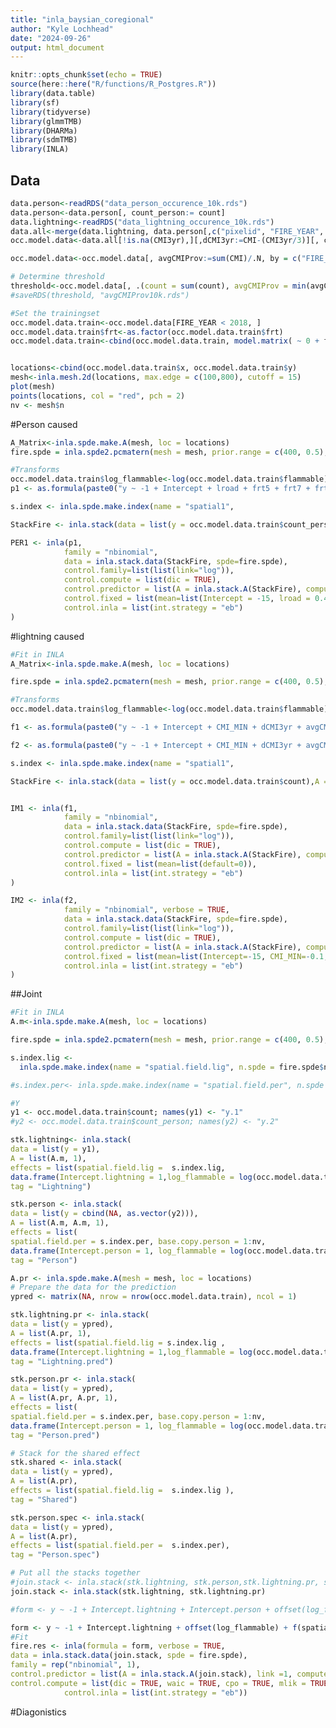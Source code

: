 ```yaml
---
title: "inla_baysian_coregional"
author: "Kyle Lochhead"
date: "2024-09-26"
output: html_document
---
```



```r
knitr::opts_chunk$set(echo = TRUE)
source(here::here("R/functions/R_Postgres.R"))
library(data.table)
library(sf)
library(tidyverse)
library(glmmTMB)
library(DHARMa)
library(sdmTMB)
library(INLA)
```

## Data
```r
data.person<-readRDS("data_person_occurence_10k.rds")
data.person<-data.person[, count_person:= count]
data.lightning<-readRDS("data_lightning_occurence_10k.rds")
data.all<-merge(data.lightning, data.person[,c("pixelid", "FIRE_YEAR", "count_person")], by.x = c("pixelid", "FIRE_YEAR"), by.y = c("pixelid", "FIRE_YEAR"))
occ.model.data<-data.all[!is.na(CMI3yr),][,dCMI3yr:=CMI-(CMI3yr/3)][, coast:=0][frt==15, coast:=1][,flammable:=con + mix + dec + young + veg][flammable >0, ][, year:= as.factor(FIRE_YEAR)][!is.na(fire_centre),]

occ.model.data<-occ.model.data[, avgCMIProv:=sum(CMI)/.N, by = c("FIRE_YEAR")][,dry:=0][avgCMIProv < -0.47, dry :=1][,year:=as.integer(year)][, pcon:=(con/flammable)*100][, pdec:=(dec/flammable)*100][, pyoung:=(young/flammable)*100][, pmix:=(mix/flammable)*100][, proad:=scale(road/flammable)][,lroad:=log(road+1)]

# Determine threshold
threshold<-occ.model.data[, .(count = sum(count), avgCMIProv = min(avgCMIProv) ), by = FIRE_YEAR]
#saveRDS(threshold, "avgCMIProv10k.rds")

#Set the trainingset
occ.model.data.train<-occ.model.data[FIRE_YEAR < 2018, ]
occ.model.data.train$frt<-as.factor(occ.model.data.train$frt)
occ.model.data.train<-cbind(occ.model.data.train, model.matrix( ~ 0 + frt, data=occ.model.data.train ))


locations<-cbind(occ.model.data.train$x, occ.model.data.train$y)
mesh<-inla.mesh.2d(locations, max.edge = c(100,800), cutoff = 15)
plot(mesh)
points(locations, col = "red", pch = 2)
nv <- mesh$n
```
#Person caused
```r
A_Matrix<-inla.spde.make.A(mesh, loc = locations)
fire.spde = inla.spde2.pcmatern(mesh = mesh, prior.range = c(400, 0.5), prior.sigma = c(.5, .5)) 

#Transforms
occ.model.data.train$log_flammable<-log(occ.model.data.train$flammable)
p1 <- as.formula(paste0("y ~ -1 + Intercept + lroad + frt5 + frt7 + frt9 + frt10 + frt11 + frt12 + frt13 + frt14 + frt15 +  offset(log_flammable) + f(spatial1, model = fire.spde)"))

s.index <- inla.spde.make.index(name = "spatial1",                                n.spde = fire.spde$n.spde,                                n.group = 1,  n.repl = 1)

StackFire <- inla.stack(data = list(y = occ.model.data.train$count_person),A = list(A_Matrix,1),              effects = list(s.index, list(Intercept = 1, lroad=occ.model.data.train$lroad ,frt5 = occ.model.data.train$frt5, frt7 = occ.model.data.train$frt7, frt9 = occ.model.data.train$frt9, frt10 = occ.model.data.train$frt10, frt11 = occ.model.data.train$frt11, frt12 = occ.model.data.train$frt12, frt13 = occ.model.data.train$frt13, frt14 = occ.model.data.train$frt14, frt15 = occ.model.data.train$frt15, log_flammable = log(occ.model.data.train$flammable))))

PER1 <- inla(p1, 
            family = "nbinomial",
            data = inla.stack.data(StackFire, spde=fire.spde),
            control.family=list(list(link="log")),
            control.compute = list(dic = TRUE),
            control.predictor = list(A = inla.stack.A(StackFire), compute=TRUE , link =1),
            control.fixed = list(mean=list(Intercept = -15, lroad = 0.448, frt5 = -2.3, frt7 = 0.24, frt9 =-1.4, frt10 = -2.5, frt11 =-1.16, frt12 =-0.8, frt13 = -1.47, frt14 = 0.336, frt15 =-1.15, default=0)),
            control.inla = list(int.strategy = "eb")
)


```

#lightning caused
```r
#Fit in INLA
A_Matrix<-inla.spde.make.A(mesh, loc = locations)

fire.spde = inla.spde2.pcmatern(mesh = mesh, prior.range = c(400, 0.5), prior.sigma = c(.5, .5)) 

#Transforms
occ.model.data.train$log_flammable<-log(occ.model.data.train$flammable)

f1 <- as.formula(paste0("y ~ -1 + Intercept + CMI_MIN + dCMI3yr + avgCMIProv + log_con + log_dec + frt5 + frt7 + frt9 + frt10 + frt11 + frt12 + frt13 + frt14 + frt15 +  offset(log_flammable)"))

f2 <- as.formula(paste0("y ~ -1 + Intercept + CMI_MIN + dCMI3yr + avgCMIProv + log_con + log_dec + frt5 + frt7 + frt9 + frt10 + frt11 + frt12 + frt13 + frt14 + frt15 +  offset(log_flammable)  + f(spatial1, model = fire.spde)"))

s.index <- inla.spde.make.index(name = "spatial1",                                n.spde = fire.spde$n.spde,                                n.group = 1,  n.repl = 1)

StackFire <- inla.stack(data = list(y = occ.model.data.train$count),A = list(A_Matrix,1),              effects = list(s.index, list(Intercept = 1, CMI_MIN = occ.model.data.train$CMI_MIN, dCMI3yr = occ.model.data.train$dCMI3yr,avgCMIProv =occ.model.data.train$avgCMIProv,  log_con =log(occ.model.data.train$con + 1), log_dec =log(occ.model.data.train$dec + 1) ,frt5 = occ.model.data.train$frt5, frt7 = occ.model.data.train$frt7, frt9 = occ.model.data.train$frt9, frt10 = occ.model.data.train$frt10, frt11 = occ.model.data.train$frt11, frt12 = occ.model.data.train$frt12, frt13 = occ.model.data.train$frt13, frt14 = occ.model.data.train$frt14, frt15 = occ.model.data.train$frt15, log_flammable = log(occ.model.data.train$flammable))))


IM1 <- inla(f1, 
            family = "nbinomial",
            data = inla.stack.data(StackFire, spde=fire.spde),
            control.family=list(list(link="log")),
            control.compute = list(dic = TRUE),
            control.predictor = list(A = inla.stack.A(StackFire), compute=TRUE , link =1),
            control.fixed = list(mean=list(default=0)),
            control.inla = list(int.strategy = "eb")
)

IM2 <- inla(f2, 
            family = "nbinomial", verbose = TRUE,
            data = inla.stack.data(StackFire, spde=fire.spde),
            control.family=list(list(link="log")),
            control.compute = list(dic = TRUE),
            control.predictor = list(A = inla.stack.A(StackFire), compute=TRUE , link =1),
            control.fixed = list(mean=list(Intercept=-15, CMI_MIN=-0.1, dCMI3yr = -0.3, avgCMIProv = -0.2, log_con = 0.5, log_dec = 0, frt5 = -1, frt7 = -2.5, frt9 =-2.8, frt10 = -2.3, frt11 =-2.1, frt12 =-1.8, frt13 = -1.8, frt14 = -1.5, frt15 =-3.5, default=0)),
            control.inla = list(int.strategy = "eb")
)
```

##Joint
```r
#Fit in INLA
A.m<-inla.spde.make.A(mesh, loc = locations)

fire.spde = inla.spde2.pcmatern(mesh = mesh, prior.range = c(400, 0.5), prior.sigma = c(.5, .5)) 

s.index.lig <- 
  inla.spde.make.index(name = "spatial.field.lig", n.spde = fire.spde$n.spde)

#s.index.per<- inla.spde.make.index(name = "spatial.field.per", n.spde = fire.spde$n.spde)

#Y
y1 <- occ.model.data.train$count; names(y1) <- "y.1"
#y2 <- occ.model.data.train$count_person; names(y2) <- "y.2"

stk.lightning<- inla.stack(
data = list(y = y1),
A = list(A.m, 1),
effects = list(spatial.field.lig =  s.index.lig,
data.frame(Intercept.lightning = 1,log_flammable = log(occ.model.data.train$flammable))),
tag = "Lightning")

stk.person <- inla.stack(
data = list(y = cbind(NA, as.vector(y2))),
A = list(A.m, A.m, 1),
effects = list(
spatial.field.per = s.index.per, base.copy.person = 1:nv,
data.frame(Intercept.person = 1, log_flammable = log(occ.model.data.train$flammable))),
tag = "Person")

A.pr <- inla.spde.make.A(mesh = mesh, loc = locations)
# Prepare the data for the prediction
ypred <- matrix(NA, nrow = nrow(occ.model.data.train), ncol = 1)

stk.lightning.pr <- inla.stack(
data = list(y = ypred),
A = list(A.pr, 1),
effects = list(spatial.field.lig = s.index.lig ,
data.frame(Intercept.lightning = 1,log_flammable = log(occ.model.data.train$flammable))),
tag = "Lightning.pred")

stk.person.pr <- inla.stack(
data = list(y = ypred),
A = list(A.pr, A.pr, 1),
effects = list(
spatial.field.per = s.index.per, base.copy.person = 1:nv,
data.frame(Intercept.person = 1, log_flammable = log(occ.model.data.train$flammable))),
tag = "Person.pred")

# Stack for the shared effect
stk.shared <- inla.stack(
data = list(y = ypred),
A = list(A.pr),
effects = list(spatial.field.lig =  s.index.lig ),
tag = "Shared")

stk.person.spec <- inla.stack(
data = list(y = ypred),
A = list(A.pr),
effects = list(spatial.field.per =  s.index.per),
tag = "Person.spec")

# Put all the stacks together
#join.stack <- inla.stack(stk.lightning, stk.person,stk.lightning.pr, stk.person.pr,stk.shared, stk.person.spec)
join.stack <- inla.stack(stk.lightning, stk.lightning.pr)

#form <- y ~ -1 + Intercept.lightning + Intercept.person + offset(log_flammable) + f(spatial.field.lig, model = fire.spde) +f(spatial.field.per, model = fire.spde) +f(base.copy.person, copy = "spatial.field.lig", fixed = TRUE)

form <- y ~ -1 + Intercept.lightning + offset(log_flammable) + f(spatial.field.lig, model = fire.spde)
#Fit
fire.res <- inla(formula = form, verbose = TRUE,
data = inla.stack.data(join.stack, spde = fire.spde),
family = rep("nbinomial", 1),
control.predictor = list(A = inla.stack.A(join.stack), link =1, compute = TRUE, precision = 1e6),
control.compute = list(dic = TRUE, waic = TRUE, cpo = TRUE, mlik = TRUE, po = TRUE), control.fixed = list(mean=list(Intercept.lightning=-5, Intercept.person =-5, default=0)),
            control.inla = list(int.strategy = "eb"))


```

#Diagonistics